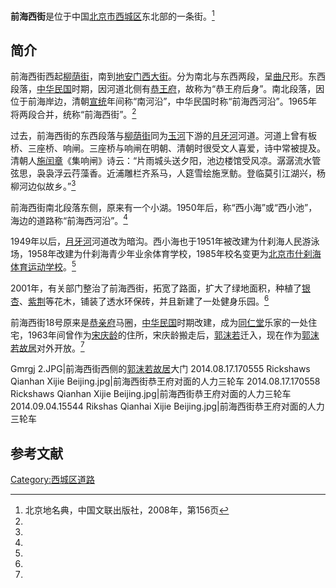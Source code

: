 {{Coord|39.8632156|79.0647901|type:landmark_region:CN-11_source:GoogleMaps|display=title}}
{{Infobox China Road
|路牌类型 = Beijing
|道路方向 = NS
|中文道路名称 = 前海西街
|道路名称拼音 = QIANHAI XIJIE
|图片 =File:2014.08.17.154948 Entrance Prince Gong's Mansion Beijing.jpg
|图片说明 = 前海西街北侧的[[恭王府|恭王府]]大门
|道路属性 = 
|道路总长度 = 
|车速限制 = 
|行车线数量 = 
|所在地区 = [[北京市|北京市]][[西城区|西城区]]
|起点 =[[柳荫街|柳荫街]]
|终点 =[[地安门西大街|地安门西大街]]
|路段主要建筑 =[[郭沫若故居|郭沫若故居]]<br>[[中国红楼梦学会|中国红楼梦学会]]<br>[[恭王府|恭王府]]
}}

'''前海西街'''是位于中国[[北京市|北京市]][[西城区|西城区]]东北部的一条街。<ref name=bjdmd>北京地名典，中国文联出版社，2008年，第156页</ref>

==简介==
前海西街西起[[柳荫街|柳荫街]]，南到[[地安门西大街|地安门西大街]]。分为南北与东西两段，呈[[曲尺|曲尺]]形。东西段落，[[中华民国|中华民国]]时期，因河道北侧有[[恭王府|恭王府]]，故称为“恭王府后身”。南北段落，因位于前海岸边，清朝[[宣统|宣统]]年间称“南河沿”，中华民国时称“前海西河沿”。1965年将两段合并，统称“前海西街”。<ref name=bjdmd/>

过去，前海西街的东西段落与[[柳荫街|柳荫街]]同为[[玉河|玉河]]下游的[[月牙河|月牙河]]河道。河道上曾有板桥、三座桥、响闸。三座桥与响闸在明朝、清朝时很受文人喜爱，诗中常被提及。清朝人[[施闰章|施闰章]]《集响闸》诗云：“片雨城头送夕阳，池边楼馆受风凉。潺潺流水管弦思，袅袅浮云荇藻香。近浦雕栏齐系马，人筵雪绘施烹鲂。登临莫引江湖兴，杨柳河边似故乡。”<ref name=bjdmd/>

前海西街南北段落东侧，原来有一个小湖。1950年后，称“西小海”或“西小池”，海边的道路称“前海西河沿”。<ref name=bjdmd/>

1949年以后，[[月牙河|月牙河]]河道改为暗沟。西小海也于1951年被改建为什刹海人民游泳场，1958年改建为什刹海青少年业余体育学校，1985年校名变更为[[北京市什刹海体育运动学校|北京市什刹海体育运动学校]]。<ref name=bjdmd/>

2001年，有关部门整治了前海西街，拓宽了路面，扩大了绿地面积，种植了[[银杏|银杏]]、[[紫荆|紫荆]]等花木，铺装了透水环保砖，并且新建了一处健身乐园。<ref name=bjdmd/>

前海西街18号原来是[[恭亲府|恭亲府]]马圈，[[中华民国|中华民国]]时期改建，成为[[同仁堂|同仁堂]]乐家的一处住宅，1963年间曾作为[[宋庆龄|宋庆龄]]的住所，宋庆龄搬走后，[[郭沫若|郭沫若]]迁入，现在作为[[郭沫若故居|郭沫若故居]]对外开放。<ref name=bjdmd/>

<gallery>
Gmrgj 2.JPG|前海西街西侧的[[郭沫若故居|郭沫若故居]]大门
2014.08.17.170555 Rickshaws Qianhan Xijie Beijing.jpg|前海西街恭王府对面的人力三轮车
2014.08.17.170558 Rickshaws Qianhan Xijie Beijing.jpg|前海西街恭王府对面的人力三轮车
2014.09.04.15544 Rikshas Qianhai Xijie Beijing.jpg|前海西街恭王府对面的人力三轮车
</gallery>

==参考文献==
{{commonscat|Qianhai Xijie (Beijing)}}
{{reflist}}

[[Category:西城区道路|Category:西城区道路]]